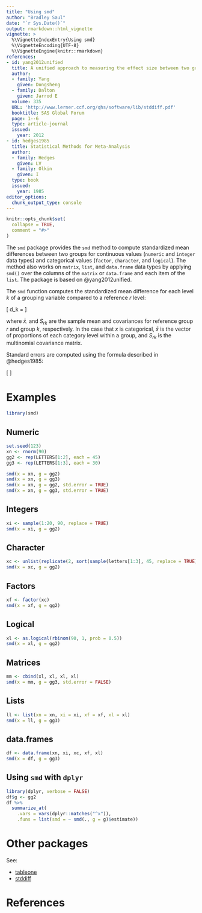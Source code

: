 ```yaml
---
title: "Using smd"
author: "Bradley Saul"
date: "`r Sys.Date()`"
output: rmarkdown::html_vignette
vignette: >
  %\VignetteIndexEntry{Using smd}
  %\VignetteEncoding{UTF-8}
  %\VignetteEngine{knitr::rmarkdown}
references:
- id: yang2012unified
  title: A unified approach to measuring the effect size between two groups using SAS
  author:
  - family: Yang
    given: Dongsheng
  - family: Dalton
    given: Jarrod E
  volume: 335
  URL: 'http://www.lerner.ccf.org/qhs/software/lib/stddiff.pdf'
  booktitle: SAS Global Forum
  page: 1--6
  type: article-journal
  issued:
    year: 2012
- id: hedges1985
  title: Statistical Methods for Meta-Analysis
  author:
  - family: Hedges
    given: LV
  - family: Olkin
    given: I
  type: book
  issued:
    year: 1985
editor_options: 
  chunk_output_type: console
---
```



```r
knitr::opts_chunk$set(
  collapse = TRUE,
  comment = "#>"
)
```


The `smd` package provides the `smd` method to compute standardized mean differences between two groups for continuous values (`numeric` and `integer` data types) and categorical values (`factor`, `character`, and `logical`). The method also works on `matrix`, `list`, and `data.frame` data types by applying `smd()` over the columns of the `matrix` or `data.frame` and each item of the `list`.  The package is based on @yang2012unified.

The `smd` function computes the standardized mean difference for each level $k$ of a grouping variable compared to a reference $r$ level:

\[
d_k = \sqrt{(\bar{x}_r - \bar{x}_{k})^{\intercal}S_{rk}^{-1}(\bar{x}_r - \bar{x}_{k})}
\]

where $\bar{x}_{\cdot}$ and $S_{rk}$ are the sample mean and covariances for reference group $r$ and group $k$, respectively. In the case that $x$ is categorical, $\bar{x}$ is the vector of proportions of each category level within a group, and $S_{rk}$ is the multinomial covariance matrix.

Standard errors are computed using the formula described in @hedges1985:

\[
\sqrt{ \frac{n_r + n_k}{n_rn_k} + \frac{d_k^2}{2(n_r + n_k)} }
\]


# Examples

```r
library(smd)
```

## Numeric 

```r
set.seed(123)
xn <- rnorm(90)
gg2 <- rep(LETTERS[1:2], each = 45)
gg3 <- rep(LETTERS[1:3], each = 30)

smd(x = xn, g = gg2)
smd(x = xn, g = gg3)
smd(x = xn, g = gg2, std.error = TRUE)
smd(x = xn, g = gg3, std.error = TRUE)
```

## Integers

```r
xi <- sample(1:20, 90, replace = TRUE)
smd(x = xi, g = gg2)
```

## Character

```r
xc <- unlist(replicate(2, sort(sample(letters[1:3], 45, replace = TRUE)), simplify = FALSE))
smd(x = xc, g = gg2)
```

## Factors

```r
xf <- factor(xc)
smd(x = xf, g = gg2)
```

## Logical

```r
xl <- as.logical(rbinom(90, 1, prob = 0.5))
smd(x = xl, g = gg2)
```

## Matrices

```r
mm <- cbind(xl, xl, xl, xl)
smd(x = mm, g = gg3, std.error = FALSE)
```

## Lists

```r
ll <- list(xn = xn, xi = xi, xf = xf, xl = xl)
smd(x = ll, g = gg3)
```

## data.frames

```r
df <- data.frame(xn, xi, xc, xf, xl)
smd(x = df, g = gg3)
```

## Using `smd` with `dplyr`

```r
library(dplyr, verbose = FALSE)
df$g <- gg2
df %>%
  summarize_at(
    .vars = vars(dplyr::matches("^x")),
    .funs = list(smd = ~ smd(., g = g)$estimate))
```


# Other packages

See:

* [tableone](https://CRAN.R-project.org/package=tableone)
* [stddiff](https://cran.r-project.org/package=stddiff)

# References
